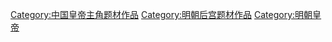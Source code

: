[[Category:中国皇帝主角题材作品|Category:中国皇帝主角题材作品]]
[[Category:明朝后宫题材作品|Category:明朝后宫题材作品]]
[[Category:明朝皇帝|Category:明朝皇帝]]